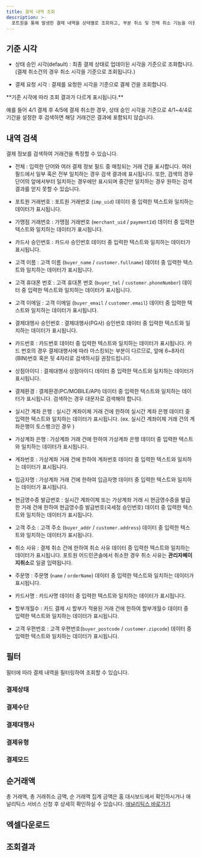 ```yaml
---
title: 결제 내역 조회
description: >-
  포트원을 통해 발생한 결제 내역을 상태별로 조회하고, 부분 취소 및 전체 취소 기능을 이용하여 결제 건을 관리할 수 있으며, 이에 대해 안내합니다.
---
```




## 기준 시각

- 상태 승인 시각(default) : 최종 결제 상태로 업데이된 시각을 기준으로 조화합니다.
(결제 취소건의 경우 취소 시각을 기준으로 조회됩니다.)

- 결제 요청 시각 : 결제를 요청한 시각을 기준으로 결제 건을 조회합니다.

<Hint style="info">
 **기준 시각에 따라 조회 결과가 다르게 표시됩니다.**

예를 들어 4/1 결제 후 4/5에 결제 취소한 경우, 상태 승인 시각을 기준으로 4/1~4/4로 기간을 설정한 후
검색하면 해당 거래건은 결과에 포함되지 않습니다.
</Hint>

## 내역 검색

결제 정보를 검색하여 거래건을 특정할 수 있습니다.

- 전체 : 입력한 단어와 여러 결제 정보 필드 중 매칭되는 거래 건을 표시합니다.
  여러 필드에서 일부 혹은 전부 일치하는 경우 검색 결과에 표시됩니다.
  또한, 검색의 경우 단어의 앞에서부터 일치하는 경우에만 표시되며 중간만 일치하는 경우 원하는 검색 결과를 얻지 못할 수 있습니다.

- 포트원 거래번호 : 포트원 거래번호 (`imp_uid`) 데이터 중 입력한 텍스트와 일치하는 데이터가 표시됩니다.

- 가맹점 거래번호 : 가맹점 거래번호 (`merchant_uid` / `paymentId`) 데이터 중 입력한 텍스트와 일치하는 데이터가 표시됩니다.

- 카드사 승인번호 : 카드사 승인번호 데이터 중 입력한 텍스트와 일치하는 데이터가 표시됩니다.

- 고객 이름 : 고객 이름 (`buyer_name` / `customer.fullname`) 데이터 중 입력한 텍스트와 일치하는 데이터가 표시됩니다.

- 고객 휴대폰 번호 : 고객 휴대폰 번호 (`buyer_tel` / `customer.phoneNumber`) 데이터 중 입력한 텍스트와 일치하는 데이터가 표시됩니다.

- 고객 이메일 : 고객 이메일 (`buyer_email` / `customer.email`) 데이터 중 입력한 텍스트와 일치하는 데이터가 표시됩니다.

- 결제대행사 승인번호 : 결제대행사(PG사) 승인번호 데이터 중 입력한 텍스트와 일치하는 데이터가 표시됩니다.

- 카드번호 : 카드번호 데이터 중 입력한 텍스트와 일치하는 데이터가 표시됩니다.
  카드 번호의 경우 결제대행사에 따라 마스킹되는 부분이 다르므로, 앞에 6~8자리(BIN)번호 혹은 뒷 4자리로 검색하시길 권장드립니다.

- 상점아이디 : 결제대행사 상점아이디 데이터 중 입력한 텍스트와 일치하는 데이터가 표시됩니다.

- 결제환경 : 결제환경(PC/MOBILE/API) 데이터 중 입력한 텍스트와 일치하는 데이터가 표시됩니다. 검색하는 경우 대문자로 검색해야 합니다.

- 실시간 계좌 은행 : 실시간 계좌이체 거래 건에 한하여 실시간 계좌 은행 데이터 중 입력한 택스트와 일치하는 데이터가 표시됩니다.
  (ex. 실시간 계좌이체 거래 건의 계좌은행이 토스뱅크인 경우 )

- 가상계좌 은행 : 가상계좌 거래 건에 한하여 가상계좌 은행 데이터 중 입력한 텍스트와 일치하는 데이터가 표시됩니다.

- 계좌번호 : 가상계좌 거래 건에 한하여 계좌번호 데이터 중 입력한 텍스트와 일치하는 데이터가 표시됩니다.

- 입금자명 : 가상계좌 거래 건에 한하여 입금자명 데이터 중 입력한 텍스트와 일치하는 데이터가 표시됩니다.

- 현금영수증 발급번호 : 실시간 계좌이체 또는 가상계좌 거래 시 현금영수증을 발급한 거래 건에 한하여
  현금영수증 발급번호(국세청 승인번호) 데이터 중 입력한 텍스트와 일치하는 데이터가 표시됩니다.

- 고객 주소 : 고객 주소 (`buyer_addr` / `customer.address`) 데이터 중 입력한 텍스트와 일치하는 데이터가 표시됩니다.

- 취소 사유 : 결제 취소 건에 한하여 취소 사유 데이터 중 입력한 텍스트와 일치하는 데이터가 표시됩니다.
  포트원 어드민콘솔에서 취소한 경우 취소 사유는 **관리자페이지취소**로 일괄 입력됩니다.

- 주문명 : 주문명 (`name` / `orderName`) 데이터 중 입력한 텍스트와 일치하는 데이터가 표시됩니다.

- 카드사명 : 카드사명 데이터 중 입력한 텍스트와 일치하는 데이터가 표시됩니다.

- 할부개월수 : 카드 결제 시 할부가 적용된 거래 건에 한하여 할부개월수 데이터 중 입력한 텍스트와 일치하는 데이터가 표시됩니다.

- 고객 우편번호 : 고객 우편번호(`buyer_postcode` / `customer.zipcode`) 데이터 중 입력한 텍스트와 일치하는 데이터가 표시됩니다.

## 필터

필터에 따라 결제 내역을 필터링하여 조회할 수 있습니다.

### 결제상태

### 결제수단

### 결제대행사

### 결제유형

### 결제모드

## 순거래액

총 거래액, 총 거래취소 금액, 순 거래액 집계 금액은 홈 대시보드에서 확인하시거나 애널리틱스 서비스 신청 후 상세히 확인하실 수 있습니다.
[애널리틱스 바로가기]()

## 엑셀다운로드

## 조회결과

